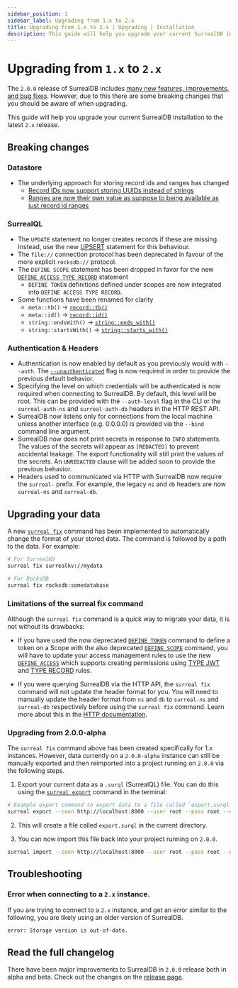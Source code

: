 ```yaml
---
sidebar_position: 1
sidebar_label: Upgrading from 1.x to 2.x
title: Upgrading from 1.x to 2.x | Upgrading | Installation
description: This guide will help you upgrade your current SurrealDB installation to the latest `2.x` release.
---
```


# Upgrading from `1.x` to `2.x`

The `2.0.0` release of SurrealDB includes [many new features, improvements, and bug fixes](https://surrealdb.com/releases#v2-0-0). However, due to this there are some breaking changes that you should be aware of when upgrading.

This guide will help you upgrade your current SurrealDB installation to the latest `2.x` release.

## Breaking changes

### Datastore
- The underlying approach for storing record ids and ranges has changed
  - [Record IDs now support storing UUIDs instead of strings](https://github.com/surrealdb/surrealdb/pull/4491)
  - [Ranges are now their own value as suppose to being available as just record id ranges](https://github.com/surrealdb/surrealdb/pull/4506)

### SurrealQL
- The `UPDATE` statement no longer creates records if these are missing. Instead, use the new [UPSERT](https://surrealdb.com/docs/surrealql/statements/upsert) statement for this behaviour.
- The `file://` connection protocol has been deprecated in favour of the more explicit `rocksdb://` protocol.
- The `DEFINE SCOPE` statement has been dropped in favor for the new [`DEFINE ACCESS TYPE RECORD`](/docs/surrealql/statements/define/access/record) statement
  - `DEFINE TOKEN` definitions defined under scopes are now integrated into `DEFINE ACCESS TYPE RECORD`.
- Some functions have been renamed for clarity
  - `meta::tb()` -> [`record::tb()`](/docs/surrealql/functions/database/record/#recordtb)
  - `meta::id()` -> [`record::id()`](/docs/surrealql/functions/database/record/#recordid)
  - `string::endsWith()` -> [`string::ends_with()`](/docs/surrealql/functions/database/string/#stringends_with)
  - `string::startsWith()` -> [`string::starts_with()`](/docs/surrealql/functions/database/string/#stringstarts_with)

### Authentication & Headers
- Authentication is now enabled by default as you previously would with `--auth`. The [`--unauthenticated`](/docs/surrealdb/cli/start#unauthenticated-mode) flag is now required in order to provide the previous default behavior.
- Specifying the level on which credentials will be authenticated is now required when connecting to SurrealDB. By default, this level will be root. This can be provided with the `--auth-level` flag in the CLI or the `surreal-auth-ns` and `surreal-auth-db` headers in the HTTP REST API.
- SurrealDB now listens only for connections from the local machine unless another interface (e.g. 0.0.0.0) is provided via the `--bind` command line argument.
- SurrealDB now does not print secrets in response to `INFO` statements. The values of the secrets will appear as `[REDACTED]` to prevent accidental leakage. The export functionality will still print the values of the secrets. An `UNREDACTED` clause will be added soon to provide the previous behavior.
- Headers used to communicated via HTTP with SurrealDB now require the `surreal-` prefix. For example, the legacy `ns` and `db` headers are now `surreal-ns` and `surreal-db`.

## Upgrading your data

A new [`surreal fix`](/docs/surrealdb/cli/fix) command has been implemented to automatically change the format of your stored data. The command is followed by a path to the data. For example:

```bash
# For SurrealKV
surreal fix surrealkv://mydata

# For RocksDB
surreal fix rocksdb:somedatabase
```

### Limitations of the surreal fix command

Although the `surreal fix` command is a quick way to migrate your data, it is not without its drawbacks:

-  If you have used the now deprecated [`DEFINE TOKEN`](/docs/surrealql/statements/define/token) command to define a token on a Scope with the also deprecated [`DEFINE SCOPE`](/docs/surrealql/statements/define/scope) command, you will have to update your access management rules to use the new [`DEFINE ACCESS`](/docs/surrealql/statements/define/access) which supports creating permissions using [TYPE JWT](/docs/surrealql/statements/define/access/jwt) and [TYPE RECORD](/docs/surrealql/statements/define/access/record) rules.

- If you were querying SurrealDB via the HTTP API, the `surreal fix` command will not update the header format for you. You will need to manually update the header format  from `ns` and `db` to `surreal-ns` and `surreal-db` respectively before using the `surreal fix` command. Learn more about this in the [HTTP documentation](/docs/surrealdb/integration/http).


### Upgrading from 2.0.0-alpha

The `surreal fix` command above has been created specifically for 1.x instances. However, data currently on a `2.0.0-alpha` instance can still be manually exported and then reimported into a project running on `2.0.0` via the following steps.

1. Export your current data as a `.surql` (SurrealQL) file. You can do this using the [`surreal export`](/docs/surrealdb/cli/export) command in the terminal:

```bash
# Example export command to export data to a file called `export.surql` in the downloads directory.
surreal export --conn http://localhost:8000 --user root --pass root --ns test --db test downloads/export.surql
```

2. This will create a file called `export.surql` in the current directory.

3. You can now import this file back into your project running on `2.0.0`.


```bash
surreal import --conn http://localhost:8000 --user root --pass root --ns test --db test downloads/export.surql
```

## Troubleshooting

### Error when connecting to a `2.x` instance.

If you are trying to connect to a `2.x` instance, and get an error similar to the following, you are likely using an older version of SurrealDB.

```bash
error: Storage version is out-of-date.
```

## Read the full changelog

There have been major improvements to SurrealDB in `2.0.0` release both in alpha and beta. Check out the changes on the [release page](https://surrealdb.com/releases).

